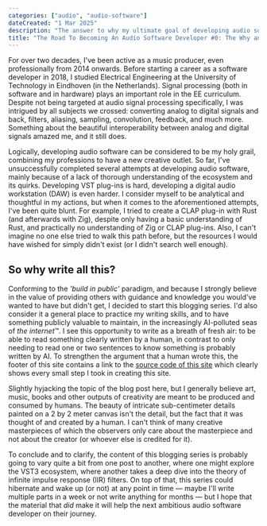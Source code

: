 ```yaml
---
categories: ["audio", "audio-software"]
dateCreated: "1 Mar 2025"
description: "The answer to why my ultimate goal of developing audio software (professionally or not) makes sense, including a brief sidestep of sharing what I think about writing, AI and creativity."
title: "The Road To Becoming An Audio Software Developer #0: The Why and The How"
---
```


For over two decades, I've been active as a music producer, even professionally from 2014 onwards. Before starting a career as a software developer in 2018, I studied Electrical Engineering at the University of Technology in Eindhoven (in the Netherlands). Signal processing (both in software and in hardware) plays an important role in the EE curriculum. Despite not being targeted at audio signal processing specifically, I was intrigued by all subjects we crossed: converting analog to digital signals and back, filters, aliasing, sampling, convolution, feedback, and much more. Something about the beautiful interoperability between analog and digital signals amazed me, and it still does.

Logically, developing audio software can be considered to be my holy grail, combining my professions to have a new creative outlet. So far, I've unsuccessfully completed several attempts at developing audio software, mainly because of a lack of thorough understanding of the ecosystem and its quirks. Developing VST plug-ins is hard, developing a digital audio workstation (DAW) is even harder. I consider myself to be analytical and thoughtful in my actions, but when it comes to the aforementioned attempts, I've been quite blunt. For example, I tried to create a CLAP plug-in with Rust (and afterwards with Zig), despite only having a basic understanding of Rust, and practically no understanding of Zig or CLAP plug-ins. Also, I can't imagine no one else tried to walk this path before, but the resources I would have wished for simply didn't exist (or I didn't search well enough).

## So why write all this?

Conforming to the _'build in public'_ paradigm, and because I strongly believe in the value of providing others with guidance and knowledge you would've wanted to have but didn't get, I decided to start this blogging series. I'd also consider it a general place to practice my writing skills, and to have something publicly valuable to maintain, in the increasingly AI-polluted seas of _the internet_&trade;. I see this opportunity to write as a breath of fresh air: to be able to read something clearly written by a human, in contrast to only needing to read one or two sentences to know something is probably written by AI. To strengthen the argument that a human wrote this, the footer of this site contains a link to the [source code of this site](https://github.com/tphbrok/tphbrok.me) which clearly shows every small step I took in creating this site.

Slightly hyjacking the topic of the blog post here, but I generally believe art, music, books and other outputs of creativity are meant to be produced and consumed by humans. The beauty of intricate sub-centimeter details painted on a 2 by 2 meter canvas isn't the detail, but the fact that it was thought of and created by a human. I can't think of many creative masterpieces of which the observers only care about the masterpiece and not about the creator (or whoever else is credited for it).

To conclude and to clarify, the content of this blogging series is probably going to vary quite a bit from one post to another, where one might explore the VST3 ecosystem, where another takes a deep dive into the theory of infinite impulse response (IIR) filters. On top of that, this series could hibernate and wake up (or not) at any point in time &mdash; maybe I'll write multiple parts in a week or not write anything for months &mdash; but I hope that the material that _did_ make it will help the next ambitious audio software developer on their journey.

